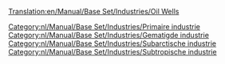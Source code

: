 [[Translation:en/Manual/Base Set/Industries/Oil Wells]]

{{nl/Manual/Base Set/Industries/Industrieën|image=en/Manual/Base Set/Industries/Oilwells.png
|name=Oliebronnen
|climates=[[nl/Manual/Klimaat#gematigd|Gematigd]], [[nl/Manual/Klimaat#subarctisch|Subarctisch]], [[nl/Manual/Klimaat#subtropisch|Subtropisch]].
|accepts=Niets
|produces=[[nl/Manual/Base Set/Cargos/Olie|Olie]]
|notes=Heeft de neiging om op te drogen na een aantal jaren gebruik.
}}


{{nl/Manual/Base Set/Industries/Navbox Industrieën}}
[[Category:nl/Manual/Base Set/Industries/Primaire industrie]]
[[Category:nl/Manual/Base Set/Industries/Gematigde industrie]]
[[Category:nl/Manual/Base Set/Industries/Subarctische industrie]]
[[Category:nl/Manual/Base Set/Industries/Subtropische industrie]]